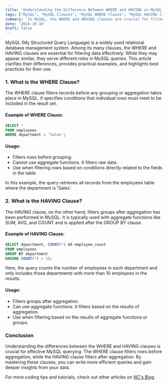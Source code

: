 ```yaml
---
title: 'Understanding the Difference Between WHERE and HAVING in MySQL'
tags: ["MySQL", "MySQL Clauses", "MySQL WHERE Clause", "MySQL HAVING Clause", "Query Optimization"]
summary: 'In MySQL, the WHERE and HAVING clauses are crucial for filtering data but serve different purposes. This article explores their distinct functionalities, usage scenarios, and provides practical examples to enhance your MySQL querying skills.'
date: '2024-10-16'
draft: false
---
```


MySQL (My Structured Query Language) is a widely used relational database management system. Among its many clauses, the WHERE and HAVING clauses are essential for filtering data effectively. While they may appear similar, they serve different roles in MySQL queries. This article clarifies their differences, provides practical examples, and highlights best practices for their use.

### 1. What is the WHERE Clause?
The WHERE clause filters records before any grouping or aggregation takes place in MySQL. It specifies conditions that individual rows must meet to be included in the result set.

#### Example of WHERE Clause:
```sql
SELECT *
FROM employees
WHERE department = 'Sales';
```

#### Usage:
- Filters rows before grouping.
- Cannot use aggregate functions. It filters raw data.
- Use when filtering rows based on conditions directly related to the fields in the table.

In this example, the query retrieves all records from the employees table where the department is 'Sales'.

### 2. What is the HAVING Clause?
The HAVING clause, on the other hand, filters groups after aggregation has been performed in MySQL. It is typically used with aggregate functions like SUM, AVG, and COUNT and is applied after the GROUP BY clause.

#### Example of HAVING Clause:
```sql
SELECT department, COUNT(*) AS employee_count
FROM employees
GROUP BY department
HAVING COUNT(*) > 10;
```
Here, the query counts the number of employees in each department and only includes those departments with more than 10 employees in the results.

#### Usage:
- Filters groups after aggregation.
- Can use aggregate functions. It filters based on the results of aggregation.
- Use when filtering based on the results of aggregate functions or groups.

### Conclusion
Understanding the differences between the WHERE and HAVING clauses is crucial for effective MySQL querying. The WHERE clause filters rows before aggregation, while the HAVING clause filters after aggregation. By mastering these clauses, you can write more efficient queries and gain deeper insights from your data.

For more coding tips and tutorials, check out other articles on [NC's Blog](http://nc-andriansyah.me).